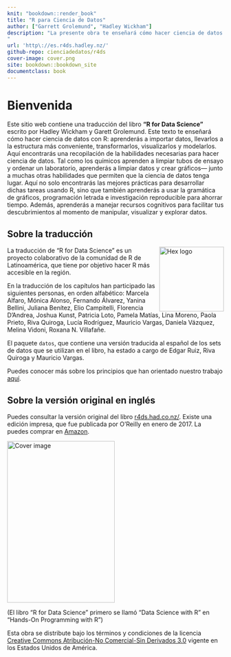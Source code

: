 ```yaml
---
knit: "bookdown::render_book"
title: "R para Ciencia de Datos"
author: ["Garrett Grolemund", "Hadley Wickham"]
description: "La presente obra te enseñará cómo hacer ciencia de datos con R: aprenderás a importar datos en R, llevarlos a la estructura más conveniente, transformarlos, visualizarlos y modelarlos. En este texto encontrarás una recopilación de la habilidades necesarias para hacer ciencia de datos. Tal como los químicos aprenden a limpiar tubos de ensayo y ordenar un laboratorio, aprenderás a limpiar datos y crear gráficos---junto a muchas otras habilidades. Estas habilidades permiten que tenga lugar la ciencia de datos y aquí encontrarás las mejores prácticas para desarrollar dichas tareas usando R. También aprenderás a usar la gramática de gráficos, programación letrada e investigación reproducible para ahorrar tiempo. Además, aprenderás a manejar recursos cognitivos para facilitar tus descubrimientos al momento de manipular, visualizar y explorar datos.
"
url: 'http\://es.r4ds.hadley.nz/'
github-repo: cienciadedatos/r4ds
cover-image: cover.png
site: bookdown::bookdown_site
documentclass: book
---
```


# Bienvenida {-}

Este sitio web contiene una traducción del libro __"R for Data Science"__  escrito por Hadley Wickham y Garett Grolemund. Este texto te enseñará cómo hacer ciencia de datos con R: aprenderás a importar datos, llevarlos a la estructura más conveniente, transformarlos, visualizarlos y modelarlos. Aquí encontrarás una recopilación de la habilidades necesarias para hacer ciencia de datos. 
Tal como los químicos aprenden a limpiar tubos de ensayo y ordenar un laboratorio, aprenderás a limpiar datos y crear gráficos--- junto a muchas otras habilidades que permiten que la ciencia de datos tenga lugar. Aquí no solo encontrarás las mejores prácticas para desarrollar dichas tareas usando R, sino que también aprenderás a usar la gramática de gráficos, programación letrada e investigación reproducible para ahorrar tiempo. Además, aprenderás a manejar recursos cognitivos para facilitar tus descubrimientos al momento de manipular, visualizar y explorar datos.

## Sobre la traducción
<img src="hex_r4ds-es.png" width="150" height="150" align="right" alt="Hex logo" />

La traducción de "R for Data Science" es un proyecto colaborativo de la comunidad de R de Latinoamérica, que tiene por objetivo hacer R más accesible en la región. 

En la traducción de los capítulos han participado las siguientes personas, en orden alfabético: Marcela	Alfaro, Mónica	Alonso, Fernando	Álvarez, Yanina	Bellini, Juliana	Benítez, Elio	Campitelli, Florencia	D'Andrea, Joshua	Kunst, Patricia	Loto, Pamela	Matías, Lina	Moreno, Paola	Prieto, Riva	Quiroga, Lucía	Rodríguez, Mauricio	Vargas, Daniela	Vázquez, Melina	Vidoni, Roxana N.	Villafañe. 

El paquete `datos`, que contiene una versión traducida al español de los sets de datos que se utilizan en el libro, ha estado a cargo de Edgar Ruiz, Riva Quiroga y Mauricio Vargas.

Puedes conocer más sobre los principios que han orientado nuestro trabajo [aquí](https://github.com/cienciadedatos/descripcion-y-orientaciones).

## Sobre la versión original en inglés
Puedes consultar la versión original del libro [r4ds.had.co.nz/](http://r4ds.had.co.nz/). Existe una edición impresa, que fue publicada por O'Reilly en enero de 2017. La puedes comprar en [Amazon](http://amzn.to/2aHLAQ1).

<img src="cover.png" width="250" height="375" alt="Cover image" />

(El libro "R for Data Science" primero se llamó "Data Science with R" en "Hands-On Programming with R")

Esta obra se distribute bajo los términos y condiciones de la licencia [Creative Commons Atribución-No Comercial-Sin Derivados 3.0](http://creativecommons.org/licenses/by-nc-nd/3.0/us/) vigente en los Estados Unidos de América.

